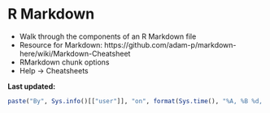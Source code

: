 # R Markdown {#rmarkdown}

- Walk through the components of an R Markdown file
 - Resource for Markdown: https://github.com/adam-p/markdown-here/wiki/Markdown-Cheatsheet
- RMarkdown chunk options
- Help -> Cheatsheets


**Last updated:**

```r
paste("By", Sys.info()[["user"]], "on", format(Sys.time(), "%A, %B %d, %Y %X %Z"))
```